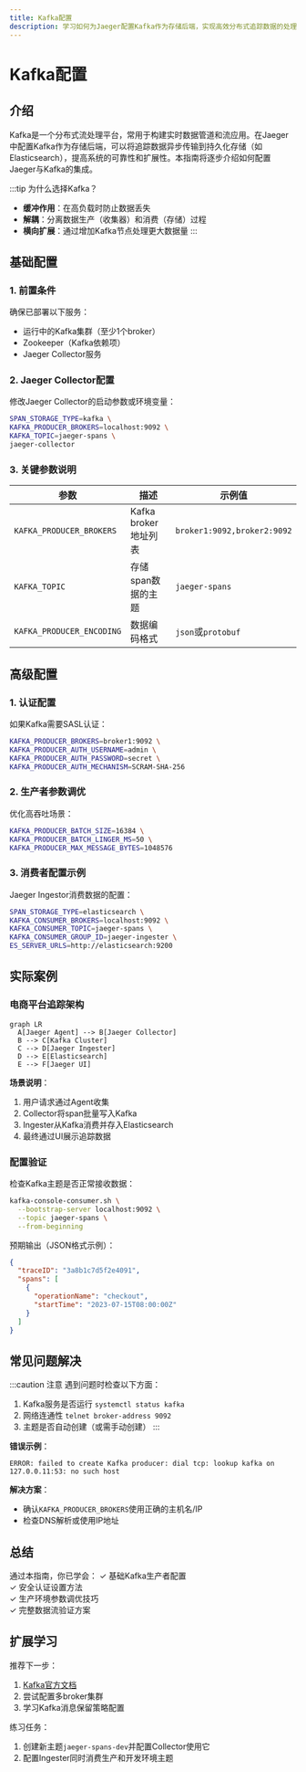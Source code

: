 ```yaml
---
title: Kafka配置
description: 学习如何为Jaeger配置Kafka作为存储后端，实现高效分布式追踪数据的处理。
---
```


# Kafka配置

## 介绍

Kafka是一个分布式流处理平台，常用于构建实时数据管道和流应用。在Jaeger中配置Kafka作为存储后端，可以将追踪数据异步传输到持久化存储（如Elasticsearch），提高系统的可靠性和扩展性。本指南将逐步介绍如何配置Jaeger与Kafka的集成。

:::tip 为什么选择Kafka？
- **缓冲作用**：在高负载时防止数据丢失<br />
- **解耦**：分离数据生产（收集器）和消费（存储）过程<br />
- **横向扩展**：通过增加Kafka节点处理更大数据量
:::

## 基础配置

### 1. 前置条件
确保已部署以下服务：
- 运行中的Kafka集群（至少1个broker）
- Zookeeper（Kafka依赖项）
- Jaeger Collector服务

### 2. Jaeger Collector配置
修改Jaeger Collector的启动参数或环境变量：

```sh
SPAN_STORAGE_TYPE=kafka \
KAFKA_PRODUCER_BROKERS=localhost:9092 \
KAFKA_TOPIC=jaeger-spans \
jaeger-collector
```

### 3. 关键参数说明
| 参数 | 描述 | 示例值 |
|------|------|--------|
| `KAFKA_PRODUCER_BROKERS` | Kafka broker地址列表 | `broker1:9092,broker2:9092` |
| `KAFKA_TOPIC` | 存储span数据的主题 | `jaeger-spans` |
| `KAFKA_PRODUCER_ENCODING` | 数据编码格式 | `json`或`protobuf` |

## 高级配置

### 1. 认证配置
如果Kafka需要SASL认证：

```sh
KAFKA_PRODUCER_BROKERS=broker1:9092 \
KAFKA_PRODUCER_AUTH_USERNAME=admin \
KAFKA_PRODUCER_AUTH_PASSWORD=secret \
KAFKA_PRODUCER_AUTH_MECHANISM=SCRAM-SHA-256
```

### 2. 生产者参数调优
优化高吞吐场景：

```sh
KAFKA_PRODUCER_BATCH_SIZE=16384 \
KAFKA_PRODUCER_BATCH_LINGER_MS=50 \
KAFKA_PRODUCER_MAX_MESSAGE_BYTES=1048576
```

### 3. 消费者配置示例
Jaeger Ingestor消费数据的配置：

```sh
SPAN_STORAGE_TYPE=elasticsearch \
KAFKA_CONSUMER_BROKERS=localhost:9092 \
KAFKA_CONSUMER_TOPIC=jaeger-spans \
KAFKA_CONSUMER_GROUP_ID=jaeger-ingester \
ES_SERVER_URLS=http://elasticsearch:9200
```

## 实际案例

### 电商平台追踪架构
```mermaid
graph LR
  A[Jaeger Agent] --> B[Jaeger Collector]
  B --> C[Kafka Cluster]
  C --> D[Jaeger Ingester]
  D --> E[Elasticsearch]
  E --> F[Jaeger UI]
```

**场景说明**：
1. 用户请求通过Agent收集
2. Collector将span批量写入Kafka
3. Ingester从Kafka消费并存入Elasticsearch
4. 最终通过UI展示追踪数据

### 配置验证
检查Kafka主题是否正常接收数据：

```sh
kafka-console-consumer.sh \
  --bootstrap-server localhost:9092 \
  --topic jaeger-spans \
  --from-beginning
```

预期输出（JSON格式示例）：
```json
{
  "traceID": "3a8b1c7d5f2e4091",
  "spans": [
    {
      "operationName": "checkout",
      "startTime": "2023-07-15T08:00:00Z"
    }
  ]
}
```

## 常见问题解决

:::caution 注意
遇到问题时检查以下方面：
1. Kafka服务是否运行 `systemctl status kafka`
2. 网络连通性 `telnet broker-address 9092`
3. 主题是否自动创建（或需手动创建）
:::

**错误示例**：
```
ERROR: failed to create Kafka producer: dial tcp: lookup kafka on 127.0.0.11:53: no such host
```
**解决方案**：
- 确认`KAFKA_PRODUCER_BROKERS`使用正确的主机名/IP
- 检查DNS解析或使用IP地址

## 总结

通过本指南，你已学会：
✓ 基础Kafka生产者配置<br />
✓ 安全认证设置方法<br />
✓ 生产环境参数调优技巧<br />
✓ 完整数据流验证方案

## 扩展学习

推荐下一步：
1. [Kafka官方文档](https://kafka.apache.org/documentation/)
2. 尝试配置多broker集群
3. 学习Kafka消息保留策略配置

练习任务：
1. 创建新主题`jaeger-spans-dev`并配置Collector使用它
2. 配置Ingester同时消费生产和开发环境主题